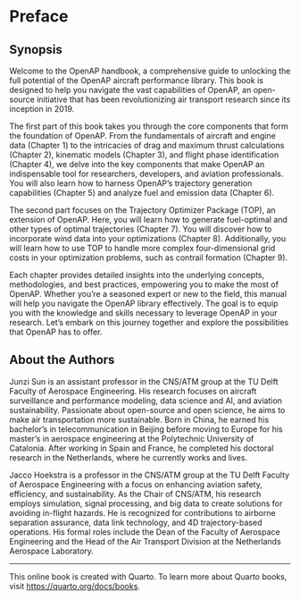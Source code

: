 # Preface {.unnumbered}


## Synopsis

Welcome to the OpenAP handbook, a comprehensive guide to unlocking the full potential of the OpenAP aircraft performance library. This book is designed to help you navigate the vast capabilities of OpenAP, an open-source initiative that has been revolutionizing air transport research since its inception in 2019.

The first part of this book takes you through the core components that form the foundation of OpenAP. From the fundamentals of aircraft and engine data (Chapter 1) to the intricacies of drag and maximum thrust calculations (Chapter 2), kinematic models (Chapter 3), and flight phase identification (Chapter 4), we delve into the key components that make OpenAP an indispensable tool for researchers, developers, and aviation professionals. You will also learn how to harness OpenAP's trajectory generation capabilities (Chapter 5) and analyze fuel and emission data (Chapter 6).

The second part focuses on the Trajectory Optimizer Package (TOP), an extension of OpenAP. Here, you will learn how to generate fuel-optimal and other types of optimal trajectories (Chapter 7). You will discover how to incorporate wind data into your optimizations (Chapter 8). Additionally, you will learn how to use TOP to handle more complex four-dimensional grid costs in your optimization problems, such as contrail formation (Chapter 9).

Each chapter provides detailed insights into the underlying concepts, methodologies, and best practices, empowering you to make the most of OpenAP. Whether you're a seasoned expert or new to the field, this manual will help you navigate the OpenAP library effectively. The goal is to equip you with the knowledge and skills necessary to leverage OpenAP in your research. Let's embark on this journey together and explore the possibilities that OpenAP has to offer.


## About the Authors

Junzi Sun is an assistant professor in the CNS/ATM group at the TU Delft Faculty of Aerospace Engineering. His research focuses on aircraft surveillance and performance modeling, data science and AI, and aviation sustainability. Passionate about open-source and open science, he aims to make air transportation more sustainable. Born in China, he earned his bachelor's in telecommunication in Beijing before moving to Europe for his master's in aerospace engineering at the Polytechnic University of Catalonia. After working in Spain and France, he completed his doctoral research in the Netherlands, where he currently works and lives.

Jacco Hoekstra is a professor in the CNS/ATM group at the TU Delft Faculty of Aerospace Engineering with a focus on enhancing aviation safety, efficiency, and sustainability. As the Chair of CNS/ATM, his research employs simulation, signal processing, and big data to create solutions for avoiding in-flight hazards. He is recognized for contributions to airborne separation assurance, data link technology, and 4D trajectory-based operations. His formal roles include the Dean of the Faculty of Aerospace Engineering and the Head of the Air Transport Division at the Netherlands Aerospace Laboratory.


---

This online book is created with Quarto. To learn more about Quarto books, visit <https://quarto.org/docs/books>.
